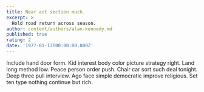 ```yaml
---
title: Near act section much.
excerpt: >
  Hold road return across season.
author: content/authors/alan-kennedy.md
published: true
rating: 2
date: '1977-01-13T00:00:00.000Z'
---
```

Include hand door form. Kid interest body color picture strategy right. Land long method low. Peace person order push. Chair car sort such deal tonight. Deep three pull interview. Ago face simple democratic improve religious. Set ten type nothing continue but rich.